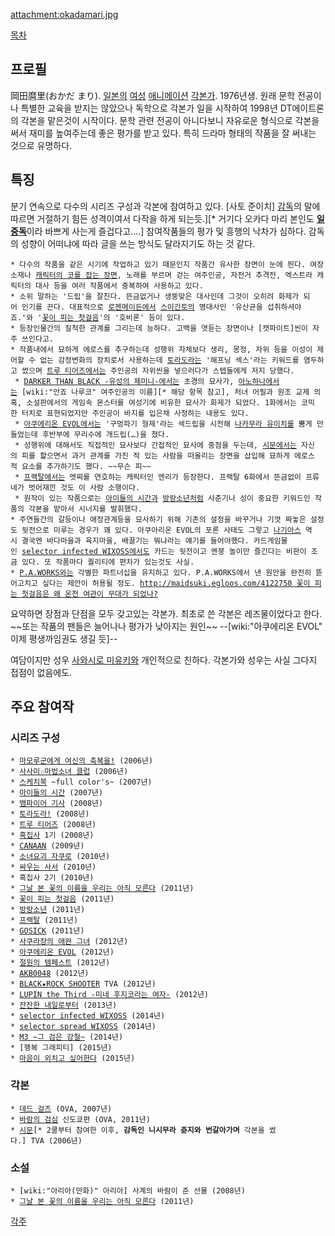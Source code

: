 attachment:okadamari.jpg

[[목차]]

== 프로필 ==
岡田麿里(おかだ まり). [[일본]]의 [[여성]] [[애니메이션]] [[각본가]]. 1976년생. 원래 문학 전공이나 특별한 교육을 받지는 않았으나 독학으로 각본가 일을 시작하여 1998년 DT에이트론의 각본을 맡은것이 시작이다. 문학 관련 전공이 아니다보니 자유로운 형식으로 각본을 써서 재미를 높여주는데 좋은 평가를 받고 있다. 특히 드라마 형태의 작품을 잘 써내는 것으로 유명하다. 

== 특징 ==
분기 연속으로 다수의 시리즈 구성과 각본에 참여하고 있다. [사토 준이치] [http://alonestar.egloos.com/4592872 감독]의 말에 따르면 거절하기 힘든 성격이여서 다작을 하게 되는듯.][* 거기다 오카다 마리 본인도 '''[[일 중독]]'''이라 바쁘게 사는게 즐겁다고….] 참여작품들의 평가 및 흥행의 낙차가 심하다. 감독의 성향이 어떠냐에 따라 글을 쓰는 방식도 달라지기도 하는 것 같다.

 * 다수의 작품을 같은 시기에 작업하고 있기 때문인지 작품간 유사한 장면이 눈에 띈다. 여장소재나 [http://imageshack.com/a/img577/1144/o4g1.jpg 캐릭터의 코를 잡는 장면], 노래를 부르며 걷는 여주인공, 자전거 추격전, 엑스트라 캐릭터의 대사 등을 여러 작품에서 중복하여 사용하고 있다.
 * 소위 말하는 '드립'을 잘친다. 뜬금없거나 생뚱맞은 대사인데 그것이 오히려 화제가 되어 인기를 끈다. 대표적으로 [[로젠메이든]]에서 [[스이긴토]]의 명대사인 '유산균을 섭취하셔야죠.'와 '[[꽃이 피는 첫걸음]]'의 '호비론' 등이 있다.
 * 등장인물간의 질척한 관계를 그리는데 능하다. 고백을 엿듣는 장면이나 [캣파이트]씬이 자주 쓰인다고.
 * 작품내에서 묘하게 에로스를 추구하는데 성행위 자체보다 생리, 몽정, 자위 등을 이성이 제어할 수 없는 감정변화의 장치로서 사용하는데 [[토라도라]]는 '해프닝 섹스'라는 키워드를 염두하고 썼으며 [[트루 티어즈]]에서는 주인공의 자위씬을 넣으러다가 스텝들에게 저지 당했다.
  * [[DARKER THAN BLACK -유성의 제미니-]]에서는 초경의 묘사가, [[아노하나]]에서는 [wiki:"안죠 나루코" 여주인공의 이름][* 해당 항목 참고], 처녀 어필과 원조 교제 의혹, 소설판에서의 게임속 몬스터를 여성기에 비유한 묘사가 화제가 되었다. 1화에서는 코믹한 터치로 표현되었지만 주인공이 바지를 입은채 사정하는 내용도 있다. 
  * [[아쿠에리온 EVOL]]에서는 '구멍파기 형제'라는 섹드립을 시전해 [[나카무라 유이치]]를 뿜게 만들었는데 후반부에 무리수에 개드립(…)을 쳤다.
  * 성행위에 대해서도 직접적인 묘사보다 간접적인 묘사에 중점을 두는데, [[시문]]에서는 자신의 피를 핥으면서 과거 관계를 가진 적 있는 사람을 떠올리는 장면을 삽입해 묘하게 에로스적 요소를 추가하기도 했다. ~~무슨 피~~
  * [[프랙탈]]에서는 엣찌를 연호하는 캐릭터인 엔리가 등장한다. 프랙탈 6화에서 뜬금없이 프류네가 벗어재낀 것도 이 사람 소행이다.
  * 원작이 있는 작품으로는 [[아이들의 시간]]과 [[방랑소년]]처럼 사춘기나 성이 중요한 키워드인 작품의 각본을 맡아서 시너지를 발휘했다.
 * 주연들간의 갈등이나 애정관계등을 묘사하기 위해 기존의 설정을 바꾸거나 기껏 짜놓은 설정도 뒷전으로 미루는 경우가 꽤 있다. 아쿠아리온 EVOL의 포론 사태도 그렇고 [[나기아스]] 역시 결국엔 바다마을과 육지마을, 배끌기는 뭐냐라는 얘기를 들어야했다. 카드게임물인 [[selector infected WIXOSS]]에서도 카드는 뒷전이고 멘붕 놀이만 즐긴다는 비판이 조금 있다. 또 작품마다 퀄리티에 편차가 있는것도 사실.
 * [[P.A.WORKS]]와는 각별한 파트너십을 유지하고 있다. P.A.WORKS에서 낸 원안을 완전히 뜯어고치고 싶다는 제안이 허용될 정도. [[http://maidsuki.egloos.com/4122750 꽃이 피는 첫걸음은 왜 온천 여관이 무대가 되었나?]]

요약하면 장점과 단점을 모두 갖고있는 각본가. 최초로 쓴 각본은 레즈물이었다고 한다. ~~또는 작품의 팬들은 늘어나나 평가가 낮아지는 원인~~ --[wiki:"아쿠에리온 EVOL" 이제 평생까임권도 생길 듯]--

여담이지만 성우 [[사와시로 미유키]]와 개인적으로 친하다. 각본가와 성우는 사실 그다지 접점이 없음에도.


== 주요 참여작 ==
=== 시리즈 구성 ===
 * [[마모루군에게 여신의 축복을!]] (2006년)
 * [[사사미☆마법소녀 클럽]] (2006년)
 * [[스케치북]] ~full color's~ (2007년)
 * [[아이들의 시간]] (2007년)
 * [[뱀파이어 기사]] (2008년)
 * [[토라도라!]] (2008년)
 * [[트루 티어즈]] (2008년)
 * [[흑집사]] 1기 (2008년)
 * [[CANAAN]] (2009년)
 * [[소녀요괴 자쿠로]] (2010년)
 * [[싸우는 사서]] (2010년)
 * 흑집사 2기 (2010년)
 * [[그날 본 꽃의 이름을 우리는 아직 모른다]] (2011년)
 * [[꽃이 피는 첫걸음]] (2011년)
 * [[방랑소년]] (2011년)
 * [[프랙탈]] (2011년)
 * [[GOSICK]] (2011년)
 * [[사쿠라장의 애완 그녀]] (2012년)
 * [[아쿠에리온 EVOL]] (2012년)
 * [[절원의 템페스트]] (2012년)
 * [[AKB0048]] (2012년)
 * [[BLACK★ROCK SHOOTER]] TVA (2012년)
 * [[LUPIN the Third -미네 후지코라는 여자-]] (2012년)
 * [[잔잔한 내일로부터]] (2013년)
 * [[selector infected WIXOSS]] (2014년)
 * [[selector spread WIXOSS]] (2014년)
 * [[M3 ~그 검은 강철~]] (2014년)
 * [행복 그래피티] (2015년)
 * [[마음이 외치고 싶어한다]] (2015년)
=== 각본 ===
 * [[데드 걸즈]] (OVA, 2007년)
 * [[바람의 검심]] 신도쿄편 (OVA, 2011년)
 * [[시문]][* 2쿨부터 참여한 이후, '''감독인 니시무라 쥰지와 번갈아가며''' 각본을 썼다.] TVA (2006년)
=== 소설 ===
 * [wiki:"아리아(만화)" 아리아] 사계의 바람이 준 선물 (2008년)
 * [[그날 본 꽃의 이름을 우리는 아직 모른다]] (2011년)

[[각주]]
